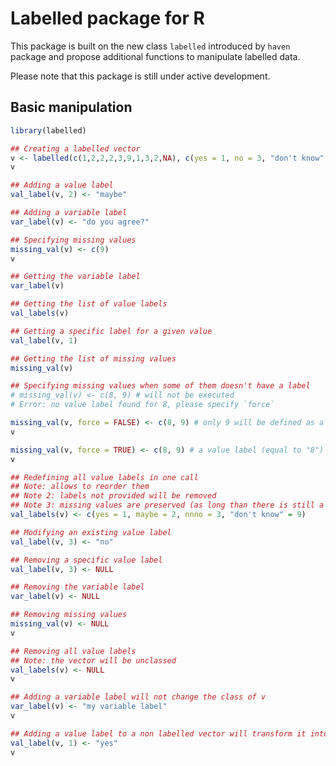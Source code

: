 # Labelled package for R

This package is built on the new class `labelled` introduced by `haven` package
and propose additional functions to manipulate labelled data.

Please note that this package is still under active development.

## Basic manipulation

```r
library(labelled)

## Creating a labelled vector
v <- labelled(c(1,2,2,2,3,9,1,3,2,NA), c(yes = 1, no = 3, "don't know" = 9))
v

## Adding a value label
val_label(v, 2) <- "maybe"

## Adding a variable label
var_label(v) <- "do you agree?"

## Specifying missing values
missing_val(v) <- c(9)
v

## Getting the variable label
var_label(v)

## Getting the list of value labels
val_labels(v)

## Getting a specific label for a given value
val_label(v, 1)

## Getting the list of missing values
missing_val(v)

## Specifying missing values when some of them doesn't have a label
# missing_val(v) <- c(8, 9) # will not be executed
# Error: no value label found for 8, please specify `force`

missing_val(v, force = FALSE) <- c(8, 9) # only 9 will be defined as a missing value
v

missing_val(v, force = TRUE) <- c(8, 9) # a value label (equal to "8") will be created for 8
v

## Redefining all value labels in one call
## Note: allows to reorder them
## Note 2: labels not provided will be removed 
## Note 3: missing values are preserved (as long than there is still a label)
val_labels(v) <- c(yes = 1, maybe = 2, nnno = 3, "don't know" = 9)

## Modifying an existing value label
val_label(v, 3) <- "no"

## Removing a specific value label
val_label(v, 3) <- NULL

## Removing the variable label
var_label(v) <- NULL

## Removing missing values
missing_val(v) <- NULL
v

## Removing all value labels
## Note: the vector will be unclassed
val_labels(v) <- NULL
v

## Adding a variable label will not change the class of v
var_label(v) <- "my variable label"
v

## Adding a value label to a non labelled vector will transform it into a labelled variable
val_label(v, 1) <- "yes"
v
```
